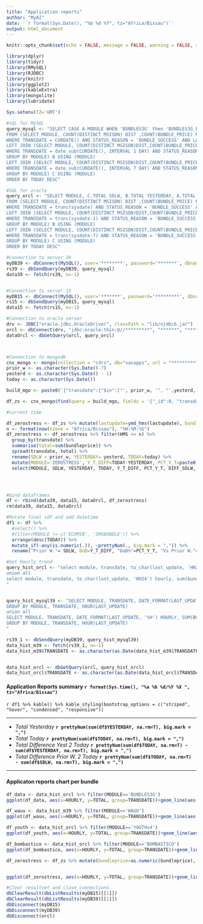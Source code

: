 ```yaml
---
title: "Application reports"
author: "MyAI"
date: '`r format(Sys.Date(), "%b %d %Y", tz="Africa/Bissau")`'
output: html_document
---
```


```r
knitr::opts_chunk$set(echo = FALSE, message = FALSE, warning = FALSE, results = 'hide')
```

```r
library(dplyr)
library(tidyr)
library(RMySQL)
library(RJDBC)
library(knitr)
library(ggplot2)
library(kableExtra)
library(mongolite)
library(lubridate)

Sys.setenv(TZ='GMT')
```

```r

#sQL for MySQL
query_mysql <- "SELECT CASE A.MODULE WHEN 'BUNDLES3G' then 'BUNDLES3G_EVD' ELSE A.MODULE END MODULE, C.TOTAL SDLW, B.TOTAL YESTERDAY, A.TOTAL TODAY, (A.TOTAL - B.TOTAL) Y_T_DIFF, CONCAT(ROUND(A.TOTAL*100/(B.TOTAL), 1)-100, '%') PCT_Y_T, (A.TOTAL - C.TOTAL) DIFF_SDLW, CONCAT(ROUND(A.TOTAL*100/(C.TOTAL), 1)-100, '%') PCT_SDLW
FROM (SELECT MODULE, COUNT(DISTINCT MSISDN) DIST ,COUNT(BUNDLE_PRICE) NBRE, SUM(BUNDLE_PRICE) TOTAL FROM COMMON.CDR
WHERE TRANSDATE = CURDATE() AND STATUS_REASON = 'BUNDLE_SUCCESS' AND LAST_UPDATE <= current_timestamp() GROUP BY MODULE) A 
LEFT JOIN (SELECT MODULE, COUNT(DISTINCT MSISDN)DIST,COUNT(BUNDLE_PRICE) NBRE, SUM(BUNDLE_PRICE) TOTAL FROM COMMON.CDR
WHERE TRANSDATE = date_sub(CURDATE(), INTERVAL 1 DAY) AND STATUS_REASON = 'BUNDLE_SUCCESS' AND LAST_UPDATE <= date_sub(current_timestamp(), interval 1 day)
GROUP BY MODULE) B USING (MODULE) 
LEFT JOIN (SELECT MODULE, COUNT(DISTINCT MSISDN)DIST,COUNT(BUNDLE_PRICE) NBRE, SUM(BUNDLE_PRICE) TOTAL FROM COMMON.CDR
WHERE TRANSDATE = date_sub(CURDATE(), INTERVAL 7 DAY) AND STATUS_REASON = 'BUNDLE_SUCCESS' AND LAST_UPDATE <= date_sub(current_timestamp(), INTERVAL 7 day)
GROUP BY MODULE) C USING (MODULE)
ORDER BY TODAY DESC"

#SQL for oracle
query_orcl <- "SELECT MODULE, C.TOTAL SDLW, B.TOTAL YESTERDAY, A.TOTAL TODAY, (A.TOTAL - B.TOTAL) Y_T_DIFF, CONCAT(ROUND(A.TOTAL*100/(B.TOTAL), 1)-100, '%') PCT_Y_T, (A.TOTAL - C.TOTAL) DIFF_SDLW, CONCAT(ROUND(A.TOTAL*100/(C.TOTAL), 1)-100, '%') PCT_SDLW
FROM (SELECT MODULE, COUNT(DISTINCT MSISDN) DIST ,COUNT(BUNDLE_PRICE) NBRE, SUM(BUNDLE_PRICE) TOTAL FROM CDR
WHERE TRANSDATE = trunc(sysdate) AND STATUS_REASON = 'BUNDLE_SUCCESS' AND LAST_UPDATE <= sysdate GROUP BY MODULE) A 
LEFT JOIN (SELECT MODULE, COUNT(DISTINCT MSISDN)DIST,COUNT(BUNDLE_PRICE) NBRE, SUM(BUNDLE_PRICE) TOTAL FROM CDR
WHERE TRANSDATE = trunc(sysdate-1) AND STATUS_REASON = 'BUNDLE_SUCCESS' AND LAST_UPDATE <= sysdate-1
GROUP BY MODULE) B USING (MODULE) 
LEFT JOIN (SELECT MODULE, COUNT(DISTINCT MSISDN)DIST,COUNT(BUNDLE_PRICE) NBRE, SUM(BUNDLE_PRICE) TOTAL FROM CDR
WHERE TRANSDATE = trunc(sysdate-7) AND STATUS_REASON = 'BUNDLE_SUCCESS' AND LAST_UPDATE <= sysdate-7
GROUP BY MODULE) C USING (MODULE) 
ORDER BY TODAY DESC"

#Connection to server 39
myDB39 <- dbConnect(MySQL(), user='********', password='*******', dbname='******', host='********')
rs39 <- dbSendQuery(myDB39, query_mysql)
data39 <- fetch(rs39, n=-1)


#Connection to server 15
myDB15 <- dbConnect(MySQL(), user='*******', password='*********', dbname='********', host='********')
rs15 <- dbSendQuery(myDB15, query_mysql)
data15 <- fetch(rs15, n=-1)

#Connection to oracle server
drv <- JDBC("oracle.jdbc.OracleDriver", classPath = "lib/ojdbc6.jar")
orcl <- dbConnect(drv, "jdbc:oracle:thin:@//*********", "******", "********")
dataOrcl <- dbGetQuery(orcl, query_orcl)



#Connection to mongodb
cnx_mongo <- mongo(collection = "cdrs", db="vasapps", url = "*********")
prior_w <- as.character(Sys.Date()-7)
yesterd <- as.character(Sys.Date() - 1)
today <- as.character(Sys.Date())

build_mgo <- paste0('{"transdate":{"$in":["', prior_w, '", "',yesterd, '","', today, '"]}, "bundlestatus":"BUNDLE_SUCCESS", "module":"MTNGRATIS"}')

df_zs <- cnx_mongo$find(query = build_mgo, fields = '{"_id":0, "transdate":1, "module":1, "finalpaymentchoice":1, "bundleprice":1, "lastupdate":1}')

#current time

df_zerostress <- df_zs %>% mutate(lastupdate=ymd_hms(lastupdate), bundleprice=as.numeric(bundleprice),  HOURLY=format(ymd_hms(lastupdate), "%H"), HMS=format(ymd_hms(lastupdate), "%H:%M:%S")) 
n <- format(now(tzone = "Africa/Bissau"), "%H:%M:%S")
df_zerostress <- df_zerostress %>% filter(HMS <= n) %>% 
  group_by(transdate) %>% 
  summarise(total=sum(bundleprice)) %>% 
  spread(transdate, total) %>%
  rename(SDLW = prior_w, YESTERDAY= yesterd, TODAY=today) %>%
  mutate(MODULE='ZEROSTRESS', Y_T_DIFF=TODAY-YESTERDAY, PCT_Y_T=paste0(round(TODAY*100/YESTERDAY, 1)-100, '%'), DIFF_SDLW = TODAY-SDLW, PCT_SDLW=paste0(round(TODAY*100/SDLW, 1)-100, '%')) %>%
  select(MODULE, SDLW, YESTERDAY, TODAY, Y_T_DIFF, PCT_Y_T, DIFF_SDLW, PCT_SDLW)




#bind dataframes
df <- rbind(data39, data15, dataOrcl, df_zerostress)
rm(data39, data15, dataOrcl)

#Mutate final sdf and add datetime
df1 <- df %>% 
  #select() %>% 
  #filter(MODULE != c('ECOMIB', 'SMSBUNDLE')) %>% 
  arrange(desc(TODAY)) %>%
  mutate_if(~any(is.numeric(.)), ~prettyNum(., big.mark = ",")) %>%
  rename("Prior W."= SDLW, DoD=Y_T_DIFF, "DoD%"=PCT_Y_T, "Vs Prior W."=DIFF_SDLW, "Vs Prior W.%"= PCT_SDLW, "YEST."=YESTERDAY, "TOD."=TODAY)

#Get Hourly trend
query_hist_orcl <- "select module, transdate, to_char(last_update, 'HH24') hourly, sum(bundle_price) total from cdr where transdate = trunc(sysdate-7) and status_reason = 'BUNDLE_SUCCESS' group by module, transdate, to_char(last_update, 'HH24')
union all
select module, transdate, to_char(last_update, 'HH24') hourly, sum(bundle_price) total from cdr where transdate = trunc(sysdate) and status_reason = 'BUNDLE_SUCCESS' group by module, transdate, to_char(last_update, 'HH24')
"


query_hist_mysql39 <- "SELECT MODULE, TRANSDATE, DATE_FORMAT(LAST_UPDATE, '%H') HOURLY, SUM(BUNDLE_PRICE) TOTAL FROM CDR WHERE TRANSDATE = CURDATE()-7 AND STATUS_REASON = 'BUNDLE_SUCCESS'
GROUP BY MODULE, TRANSDATE, HOUR(LAST_UPDATE)
union all
SELECT MODULE, TRANSDATE, DATE_FORMAT(LAST_UPDATE, '%H') HOURLY, SUM(BUNDLE_PRICE) TOTAL FROM CDR WHERE TRANSDATE = CURDATE() AND STATUS_REASON = 'BUNDLE_SUCCESS' AND MODULE LIKE '%WAUU%'
GROUP BY MODULE, TRANSDATE, HOUR(LAST_UPDATE)
"

rs39_1 <- dbSendQuery(myDB39, query_hist_mysql39)
data_hist_m39 <- fetch(rs39_1, n=-1)
data_hist_m39$TRANSDATE <- as.character(as.Date(data_hist_m39$TRANSDATE))


data_hist_orcl <- dbGetQuery(orcl, query_hist_orcl)
data_hist_orcl$TRANSDATE <- as.character(as.Date(data_hist_orcl$TRANSDATE))


```

#### Application Reports summary `r format(Sys.time(), "%a %b %d/%Y %X ", tz="Africa/Bissau")`

`r df1 %>% kable() %>% kable_styling(bootstrap_options = c("striped", "hover", "condensed", "responsive")) `


---

- *Total Yesterday* **`r prettyNum(sum(df$YESTERDAY, na.rm=T), big.mark = ",")`**
- *Total Today* **`r prettyNum(sum(df$TODAY, na.rm=T), big.mark = ",")`**
- *Total Difference Yest 2 Today* **`r prettyNum(sum(df$TODAY, na.rm=T) - sum(df$YESTERDAY, na.rm=T), big.mark = ",")`**
- *Total Difference Prior W. 2 Today* **`r prettyNum(sum(df$TODAY, na.rm=T) - sum(df$SDLW, na.rm=T), big.mark = ",")`**

---



#### Applicaton reports chart per bundle

```r
df_data <- data_hist_orcl %>% filter(MODULE=='BUNDLES3G')
ggplot(df_data, aes(x=HOURLY, y=TOTAL, group=TRANSDATE))+geom_line(aes(color=TRANSDATE)) + geom_point(aes(color=TRANSDATE))+ scale_y_continuous(labels = function(x) format(x, scientific = FALSE))+ggtitle("DataBundle trend")
```


```r
df_wauu <- data_hist_m39 %>% filter(MODULE=='WAUU')
ggplot(df_wauu, aes(x=HOURLY, y=TOTAL, group=TRANSDATE))+geom_line(aes(color=TRANSDATE)) + geom_point(aes(color=TRANSDATE))+ scale_y_continuous(labels = function(x) format(x, scientific = FALSE))+ggtitle("WAUU trend")
```


```r
df_youth <- data_hist_orcl %>% filter(MODULE=='YOUTHv4')
ggplot(df_youth, aes(x=HOURLY, y=TOTAL, group=TRANSDATE))+geom_line(aes(color=TRANSDATE)) + geom_point(aes(color=TRANSDATE))+ scale_y_continuous(labels = function(x) format(x, scientific = FALSE))+ggtitle("YOUTH trend")
```


```r
df_bombastico <- data_hist_orcl %>% filter(MODULE=='BOMBASTICO')
ggplot(df_bombastico, aes(x=HOURLY, y=TOTAL, group=TRANSDATE))+geom_line(aes(color=TRANSDATE)) + geom_point(aes(color=TRANSDATE))+ scale_y_continuous(labels = function(x) format(x, scientific = FALSE))+ggtitle("Bombastico trend")
```

```r
df_zerostress <- df_zs %>% mutate(bundleprice=as.numeric(bundleprice),  HOURLY=format(ymd_hms(lastupdate), "%H")) %>% rename(TRANSDATE= transdate) %>% filter(TRANSDATE != yesterd) %>% group_by(TRANSDATE, HOURLY) %>% summarise(TOTAL=sum(bundleprice))


ggplot(df_zerostress, aes(x=HOURLY, y=TOTAL, group=TRANSDATE))+geom_line(aes(color=TRANSDATE)) + geom_point(aes(color=TRANSDATE))+ scale_y_continuous(labels = function(x) format(x, scientific = FALSE))+ggtitle("ZeroStress trend")

```



```r
#Clear resultset and close connections
dbClearResult(dbListResults(myDB15)[[1]])
dbClearResult(dbListResults(myDB39)[[1]])
dbDisconnect(myDB15)
dbDisconnect(myDB39)
dbDisconnect(orcl)
```
